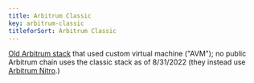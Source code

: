 ```yaml
---
title: Arbitrum Classic
key: arbitrum-classic
titleforSort: Arbitrum Classic
---
```


[Old Arbitrum stack](https://github.com/OffchainLabs/arbitrum) that used custom virtual machine ("AVM"); no public Arbitrum chain uses the classic stack as of
8/31/2022 (they instead use [Arbitrum Nitro](/intro/glossary#arbitrum-nitro).)
